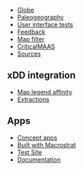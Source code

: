 
<PageHeader title="Development pages"></PageHeader>
<PageBreadcrumbs></PageBreadcrumbs>

- [Globe](/dev/globe)
- [Paleogeography](/dev/paleo)
- [User interface tests](/dev/ui-tests)
- [Feedback](/dev/feedback)
- [Map filter](/dev/filtering)
- [CriticalMAAS](/integrations/criticalmaas)
- [Sources](/dev/sources)

## xDD integration

- [Map legend affinity](/dev/legend-affinity)
- [Extractions](/dev/extractions)

## Apps

- [Concept apps](/dev/concepts)
- [Built with Macrostrat](/dev/apps)
- [Test Site](/dev/test-site/main-page)
- [Documentation](/dev/docs)
